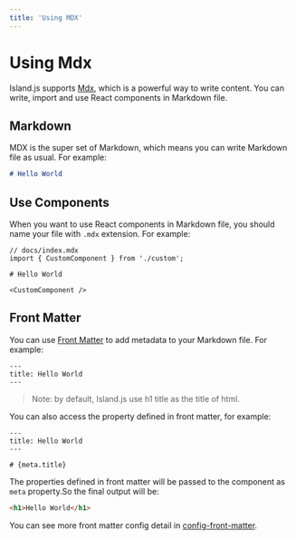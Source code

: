```yaml
---
title: 'Using MDX'
---
```


# Using Mdx

Island.js supports [Mdx](https://mdxjs.com/), which is a powerful way to write content. You can write, import and use React components in Markdown file.

## Markdown

MDX is the super set of Markdown, which means you can write Markdown file as usual. For example:

```md
# Hello World
```

## Use Components

When you want to use React components in Markdown file, you should name your file with `.mdx` extension. For example:

```mdx
// docs/index.mdx
import { CustomComponent } from './custom';

# Hello World

<CustomComponent />
```

## Front Matter

You can use [Front Matter](https://jekyllrb.com/docs/front-matter/) to add metadata to your Markdown file. For example:

```mdx
---
title: Hello World
---
```

> Note: by default, Island.js use h1 title as the title of html.

You can also access the property defined in front matter, for example:

```mdx
---
title: Hello World
---

# {meta.title}
```

The properties defined in front matter will be passed to the component as `meta` property.So the final output will be:

```html
<h1>Hello World</h1>
```

You can see more front matter config detail in [config-front-matter](/api/config-front-matter).
